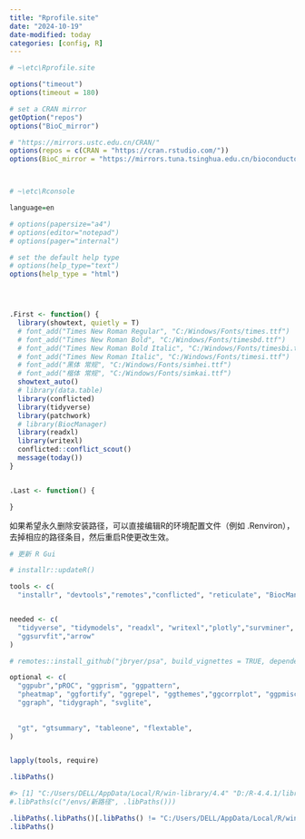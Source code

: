 ```yaml
---
title: "Rprofile.site"
date: "2024-10-19"
date-modified: today
categories: [config, R]
---
```


```r
# ~\etc\Rprofile.site

options("timeout")
options(timeout = 180)

# set a CRAN mirror
getOption("repos")
options("BioC_mirror")

# "https://mirrors.ustc.edu.cn/CRAN/"
options(repos = c(CRAN = "https://cran.rstudio.com/"))
options(BioC_mirror = "https://mirrors.tuna.tsinghua.edu.cn/bioconductor")



# ~\etc\Rconsole    

language=en

# options(papersize="a4")
# options(editor="notepad")
# options(pager="internal")

# set the default help type
# options(help_type="text")
options(help_type = "html")




.First <- function() {
  library(showtext, quietly = T)
  # font_add("Times New Roman Regular", "C:/Windows/Fonts/times.ttf")
  # font_add("Times New Roman Bold", "C:/Windows/Fonts/timesbd.ttf")
  # font_add("Times New Roman Bold Italic", "C:/Windows/Fonts/timesbi.ttf")
  # font_add("Times New Roman Italic", "C:/Windows/Fonts/timesi.ttf")
  # font_add("黑体 常规", "C:/Windows/Fonts/simhei.ttf")
  # font_add("楷体 常规", "C:/Windows/Fonts/simkai.ttf")
  showtext_auto()
  # library(data.table)
  library(conflicted)
  library(tidyverse)
  library(patchwork)
  # library(BiocManager)
  library(readxl)
  library(writexl)
  conflicted::conflict_scout()
  message(today())
}


.Last <- function() {

}
```

如果希望永久删除安装路径，可以直接编辑R的环境配置文件（例如 .Renviron），去掉相应的路径条目，然后重启R使更改生效。

```r
# 更新 R Gui

# installr::updateR()

tools <- c(
  "installr", "devtools","remotes","conflicted", "reticulate", "BiocManager")


needed <- c(
  "tidyverse", "tidymodels", "readxl", "writexl","plotly","survminer",
  "ggsurvfit","arrow"
)

# remotes::install_github("jbryer/psa", build_vignettes = TRUE, dependencies = "Enhances")

optional <- c(
  "ggpubr","pROC", "ggprism", "ggpattern", 
  "pheatmap", "ggfortify", "ggrepel", "ggthemes","ggcorrplot", "ggpmisc", 
  "ggraph", "tidygraph", "svglite",
  
  
  "gt", "gtsummary", "tableone", "flextable",
)


lapply(tools, require)
```

```r
.libPaths()

#> [1] "C:/Users/DELL/AppData/Local/R/win-library/4.4" "D:/R-4.4.1/library"  
#.libPaths(c("/envs/新路径", .libPaths()))
```

```r
.libPaths(.libPaths()[.libPaths() != "C:/Users/DELL/AppData/Local/R/win-library/4.4"])
.libPaths()
```
